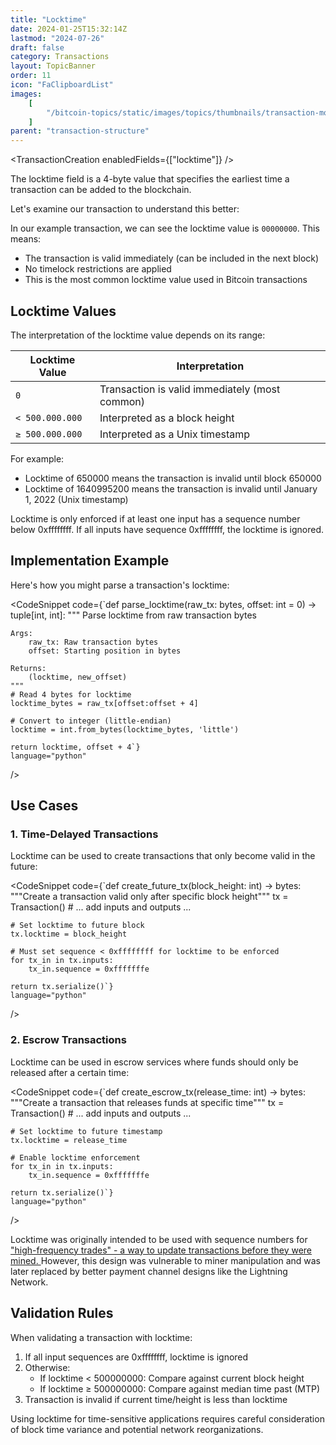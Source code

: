 ```yaml
---
title: "Locktime"
date: 2024-01-25T15:32:14Z
lastmod: "2024-07-26"
draft: false
category: Transactions
layout: TopicBanner
order: 11
icon: "FaClipboardList"
images:
    [
        "/bitcoin-topics/static/images/topics/thumbnails/transaction-module/tx-thumbnail-locktime.jpg"
    ]
parent: "transaction-structure"
---
```


<TransactionCreation enabledFields={["locktime"]} />

The locktime field is a 4-byte value that specifies the earliest time a transaction can be added to the blockchain.

Let's examine our transaction to understand this better:

<div className="dark:hidden w-full rounded-xl overflow-hidden">
    <SvgDisplay
        src="/bitcoin-topics/static/images/topics/transactions/fees/tx-locktime.png"
        width="100%"
        height="auto"
    />
</div>
<div className="hidden dark:block w-full rounded-xl overflow-hidden">
    <SvgDisplay
        src="/bitcoin-topics/static/images/topics/transactions/fees/tx-locktime.png"
        width="100%"
        height="auto"
    />
</div>

In our example transaction, we can see the locktime value is `00000000`. This means:

-   The transaction is valid immediately (can be included in the next block)
-   No timelock restrictions are applied
-   This is the most common locktime value used in Bitcoin transactions

## Locktime Values

The interpretation of the locktime value depends on its range:

<div className="overflow-x-auto">
  <table className="min-w-full bg-white dark:bg-gray-900 rounded-lg overflow-hidden">
    <thead className="bg-orange-100 dark:bg-orange-900">
      <tr>
        <th className="px-6 py-3 text-left text-sm font-semibold">Locktime Value</th>
        <th className="px-6 py-3 text-left text-sm font-semibold">Interpretation</th>
      </tr>
    </thead>
    <tbody className="divide-y divide-gray-200 dark:divide-gray-800">
      <tr className="hover:bg-gray-100 dark:hover:bg-gray-800">
        <td className="px-6 py-4 whitespace-nowrap"><code>0</code></td>
        <td className="px-6 py-4">Transaction is valid immediately (most common)</td>
      </tr>
      <tr className="hover:bg-gray-100 dark:hover:bg-gray-800">
        <td className="px-6 py-4 whitespace-nowrap"><code>< 500.000.000</code></td>
        <td className="px-6 py-4">Interpreted as a block height</td>
      </tr>
      <tr className="hover:bg-gray-100 dark:hover:bg-gray-800">
        <td className="px-6 py-4 whitespace-nowrap"><code>≥ 500.000.000</code></td>
        <td className="px-6 py-4">Interpreted as a Unix timestamp</td>
      </tr>
    </tbody>
  </table>
</div>

For example:

-   Locktime of 650000 means the transaction is invalid until block 650000
-   Locktime of 1640995200 means the transaction is invalid until January 1, 2022 (Unix timestamp)

<ExpandableAlert title="Note" type="info">
    Locktime is only enforced if at least one input has a sequence number below
    0xffffffff. If all inputs have sequence 0xffffffff, the locktime is ignored.
</ExpandableAlert>

## Implementation Example

Here's how you might parse a transaction's locktime:

<CodeSnippet
    code={`def parse_locktime(raw_tx: bytes, offset: int = 0) -> tuple[int, int]:
    """
    Parse locktime from raw transaction bytes
    
    Args:
        raw_tx: Raw transaction bytes
        offset: Starting position in bytes
        
    Returns:
        (locktime, new_offset)
    """
    # Read 4 bytes for locktime
    locktime_bytes = raw_tx[offset:offset + 4]
    
    # Convert to integer (little-endian)
    locktime = int.from_bytes(locktime_bytes, 'little')
    
    return locktime, offset + 4`}
    language="python"
/>

## Use Cases

### 1. Time-Delayed Transactions

Locktime can be used to create transactions that only become valid in the future:

<CodeSnippet
    code={`def create_future_tx(block_height: int) -> bytes:
    """Create a transaction valid only after specific block height"""
    tx = Transaction()
    # ... add inputs and outputs ...
    
    # Set locktime to future block
    tx.locktime = block_height
    
    # Must set sequence < 0xffffffff for locktime to be enforced
    for tx_in in tx.inputs:
        tx_in.sequence = 0xfffffffe
        
    return tx.serialize()`}
    language="python"
/>

### 2. Escrow Transactions

Locktime can be used in escrow services where funds should only be released after a certain time:

<CodeSnippet
    code={`def create_escrow_tx(release_time: int) -> bytes:
    """Create a transaction that releases funds at specific time"""
    tx = Transaction()
    # ... add inputs and outputs ...
    
    # Set locktime to future timestamp
    tx.locktime = release_time
    
    # Enable locktime enforcement
    for tx_in in tx.inputs:
        tx_in.sequence = 0xfffffffe
        
    return tx.serialize()`}
    language="python"
/>

<ExpandableAlert title="Historical Note" type="info">
    Locktime was originally intended to be used with sequence numbers for
    <a
        href="https://gnusha.org/pi/bitcoindev/CANEZrP2PEB8n_Ov1bXi_ZoAkLwfz7_JtM9PPHr+8ei5KCgwdEg@mail.gmail.com/"
        target="_blank"
    >
        "high-frequency trades" - a way to update transactions before they were
        mined.
    </a>
    However, this design was vulnerable to miner manipulation and was later
    replaced by better payment channel designs like the Lightning Network.
</ExpandableAlert>

## Validation Rules

When validating a transaction with locktime:

1. If all input sequences are 0xffffffff, locktime is ignored
2. Otherwise:
    - If locktime < 500000000: Compare against current block height
    - If locktime ≥ 500000000: Compare against median time past (MTP)
3. Transaction is invalid if current time/height is less than locktime

<ExpandableAlert title="Warning" type="warning">
    Using locktime for time-sensitive applications requires careful
    consideration of block time variance and potential network reorganizations.
</ExpandableAlert>
